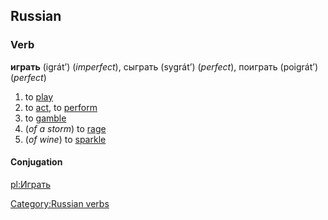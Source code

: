 == Russian ==
[[Category:Russian verbs]]
=== Verb ===
'''играть''' (igrát’) (''imperfect''), сыграть (sygrát’) (''perfect''), поиграть (poigrát’) (''perfect'')
# to [[play]] <!--(''all senses'')  Really?  How can we be sure this is the case or won't change in the future?-->
# to [[act]], to [[perform]]
# to [[gamble]]
#(''of a storm'') to [[rage]]
#(''of wine'') to [[sparkle]]

====Conjugation====
{{Ru-conj-ать|игра}}

[[pl:Играть]]

{{rfc}}